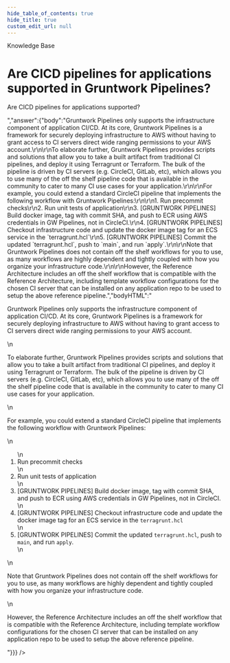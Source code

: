 ```yaml
---
hide_table_of_contents: true
hide_title: true
custom_edit_url: null
---
```



<CenterLayout>
<span className="searchCategory">Knowledge Base</span>
<h1>Are CICD pipelines for applications supported in Gruntwork Pipelines?</h1>
<GitHub discussion={{"id":"D_kwDOF8slf84AOSoj","number":103,"author":{"login":"marijakstrazdas"},"title":"Are CICD pipelines for applications supported in Gruntwork Pipelines?","body":"Are CICD pipelines for applications supported?","bodyHTML":"<p dir=\"auto\">Are CICD pipelines for applications supported?</p>","answer":{"body":"Gruntwork Pipelines only supports the infrastructure component of application CI/CD. At its core, Gruntwork Pipelines is a framework for securely deploying infrastructure to AWS without having to grant access to CI servers direct wide ranging permissions to your AWS account.\r\n\r\nTo elaborate further, Gruntwork Pipelines provides scripts and solutions that allow you to take a built artifact from traditional CI pipelines, and deploy it using Terragrunt or Terraform. The bulk of the pipeline is driven by CI servers (e.g. CircleCI, GitLab, etc), which allows you to use many of the off the shelf pipeline code that is available in the community to cater to many CI use cases for your application.\r\n\r\nFor example, you could extend a standard CircleCI pipeline that implements the following workflow with Gruntwork Pipelines:\r\n\r\n1. Run precommit checks\r\n2. Run unit tests of application\r\n3. [GRUNTWORK PIPELINES] Build docker image, tag with commit SHA, and push to ECR using AWS credentials in GW Pipelines, not in CircleCI.\r\n4. [GRUNTWORK PIPELINES] Checkout infrastructure code and update the docker image tag for an ECS service in the `terragrunt.hcl`\r\n5. [GRUNTWORK PIPELINES] Commit the updated `terragrunt.hcl`, push to `main`, and run `apply`.\r\n\r\nNote that Gruntwork Pipelines does not contain off the shelf workflows for you to use, as many workflows are highly dependent and tightly coupled with how you organize your infrastructure code.\r\n\r\nHowever, the Reference Architecture includes an off the shelf workflow that is compatible with the Reference Architecture, including template workflow configurations for the chosen CI server that can be installed on any application repo to be used to setup the above reference pipeline.","bodyHTML":"<p dir=\"auto\">Gruntwork Pipelines only supports the infrastructure component of application CI/CD. At its core, Gruntwork Pipelines is a framework for securely deploying infrastructure to AWS without having to grant access to CI servers direct wide ranging permissions to your AWS account.</p>\n<p dir=\"auto\">To elaborate further, Gruntwork Pipelines provides scripts and solutions that allow you to take a built artifact from traditional CI pipelines, and deploy it using Terragrunt or Terraform. The bulk of the pipeline is driven by CI servers (e.g. CircleCI, GitLab, etc), which allows you to use many of the off the shelf pipeline code that is available in the community to cater to many CI use cases for your application.</p>\n<p dir=\"auto\">For example, you could extend a standard CircleCI pipeline that implements the following workflow with Gruntwork Pipelines:</p>\n<ol dir=\"auto\">\n<li>Run precommit checks</li>\n<li>Run unit tests of application</li>\n<li>[GRUNTWORK PIPELINES] Build docker image, tag with commit SHA, and push to ECR using AWS credentials in GW Pipelines, not in CircleCI.</li>\n<li>[GRUNTWORK PIPELINES] Checkout infrastructure code and update the docker image tag for an ECS service in the <code class=\"notranslate\">terragrunt.hcl</code></li>\n<li>[GRUNTWORK PIPELINES] Commit the updated <code class=\"notranslate\">terragrunt.hcl</code>, push to <code class=\"notranslate\">main</code>, and run <code class=\"notranslate\">apply</code>.</li>\n</ol>\n<p dir=\"auto\">Note that Gruntwork Pipelines does not contain off the shelf workflows for you to use, as many workflows are highly dependent and tightly coupled with how you organize your infrastructure code.</p>\n<p dir=\"auto\">However, the Reference Architecture includes an off the shelf workflow that is compatible with the Reference Architecture, including template workflow configurations for the chosen CI server that can be installed on any application repo to be used to setup the above reference pipeline.</p>"}}} />

</CenterLayout>
  

<!-- ##DOCS-SOURCER-START
{
  "sourcePlugin": "github-discussions",
  "hash": "e253d35abb7a97f0cfd0ee13206902eb"
}
##DOCS-SOURCER-END -->
